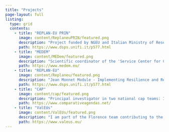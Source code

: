 ```yaml
---
title: "Projects"
page-layout: full
listing:
  type: grid
  contents:
    - title: "REPLAN-EU PRIN"
      image: content/ReplaneuPRIN/featured.png
      description: "Project funded by NGEU and Italian Ministry of Research: 'Explaining the formulation and implementation of Recovery and Resilience Plans in Europe: a comparative approach'"
      path: https://www.dsps.unifi.it/p577.html
    - title: "MEDEM"
      image: content/MEDem/featured.png
      description: "Scientific coordinator of the 'Service Center for Country and Institutional Data' established at the Department of Political and Social Sciences, University of Florence"
      path: https://www.medem.eu/
    - title: "REPLAN-EU"
      image: content/Replaneu/featured.png
      description: "Jean Monnet Module - Implementing Resilience and Recovery Plans in Italy and beyond"
      path: https://www.dsps.unifi.it/p577.html
    - title: "CAP"
      image: content/cap/featured.png
      description: "Principal investigator in two national cap teams: Italian and Portuguese policy agendas"
      path: https://www.comparativeagendas.net/
    - title: "ValEUs"  
      image: content/ValEUs/featured.png 
      description: "I am part of the Florence team contributing to the Jean Monnet Policy Network *ValEUs* Research & Education Network on Contestations to EU Foreign Policy" 
      path: https://www.valeus.eu/  
---
```


